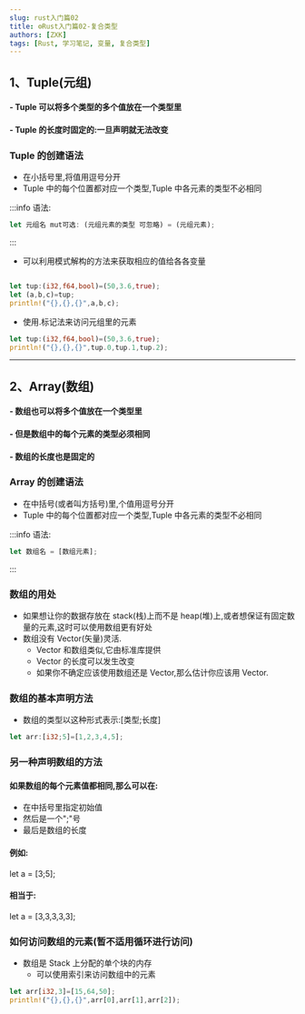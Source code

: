 ```yaml
---
slug: rust入门篇02
title: ⚙️Rust入门篇02-复合类型
authors: [ZXK]
tags: [Rust, 学习笔记, 变量, 复合类型]
---
```



<!-- truncate -->

## <Pill textW="800" brd="5px">1、Tuple(元组)</Pill>

#### - Tuple 可以将多个类型的多个值放在一个类型里

#### - Tuple 的长度时固定的:一旦声明就无法改变

### <Pill textW="800" brd="5px">Tuple 的创建语法</Pill>

- 在小括号里,将值用逗号分开
- Tuple 中的每个位置都对应一个类型,Tuple 中各元素的类型不必相同

:::info 语法:

```rust
let 元组名 mut可选: (元组元素的类型 可忽略) = (元组元素);
```

:::

- 可以利用模式解构的方法来获取相应的值给各各变量

```rust

let tup:(i32,f64,bool)=(50,3.6,true);
let (a,b,c)=tup;
println!("{},{},{}",a,b,c);
```

- 使用.标记法来访问元组里的元素

```rust
let tup:(i32,f64,bool)=(50,3.6,true);
println!("{},{},{}",tup.0,tup.1,tup.2);
```

---

## <Pill textW="800" brd="5px">2、Array(数组)</Pill>

#### - 数组也可以将多个值放在一个类型里

#### - 但是数组中的每个元素的类型必须相同

#### - 数组的长度也是固定的

### <Pill textW="800" brd="5px">Array 的创建语法</Pill>

- 在中括号(或者叫方括号)里,个值用逗号分开
- Tuple 中的每个位置都对应一个类型,Tuple 中各元素的类型不必相同

:::info 语法:

```rust
let 数组名 = [数组元素];
```

:::

### 数组的用处

- 如果想让你的数据存放在 stack(栈)上而不是 heap(堆)上,或者想保证有固定数量的元素,这时可以使用数组更有好处
- 数组没有 Vector(矢量)灵活.
  - Vector 和数组类似,它由标准库提供
  - Vector 的长度可以发生改变
  - 如果你不确定应该使用数组还是 Vector,那么估计你应该用 Vector.

### 数组的基本声明方法

- 数组的类型以这种形式表示:[类型;长度]

```rust
let arr:[i32;5]=[1,2,3,4,5];
```

### 另一种声明数组的方法

#### 如果数组的每个元素值都相同,那么可以在:

- 在中括号里指定初始值
- 然后是一个";"号
- 最后是数组的长度

#### 例如:

<Pill textW="800" brd="10px">
  let a = [3;5];
</Pill>

#### 相当于:

<Pill textW="800" brd="10px">
  let a = [3,3,3,3,3];
</Pill>

### 如何访问数组的元素(暂不适用循环进行访问)

- 数组是 Stack 上分配的单个块的内存
  - 可以使用索引来访问数组中的元素

```rust
let arr[i32,3]=[15,64,50];
println!("{},{},{}",arr[0],arr[1],arr[2]);
```
